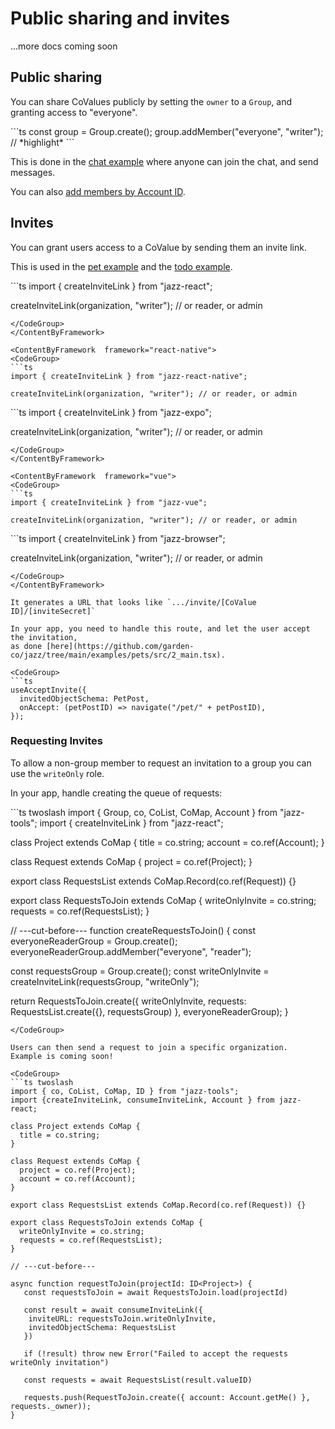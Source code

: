 

# Public sharing and invites

...more docs coming soon

## Public sharing

You can share CoValues publicly by setting the `owner` to a `Group`, and granting
access to "everyone".

<CodeGroup>
  ```ts
  const group = Group.create();
  group.addMember("everyone", "writer"); // *highlight*
  ```
</CodeGroup>

This is done in the [chat example](https://github.com/garden-co/jazz/tree/main/examples/chat) where anyone can join the chat, and send messages.

You can also [add members by Account ID](/docs/groups/intro#adding-group-members-by-id).

## Invites

You can grant users access to a CoValue by sending them an invite link.

This is used in the [pet example](https://github.com/garden-co/jazz/tree/main/examples/pets)
and the [todo example](https://github.com/garden-co/jazz/tree/main/examples/todo).

<ContentByFramework  framework="react">
<CodeGroup>
```ts
import { createInviteLink } from "jazz-react";

createInviteLink(organization, "writer"); // or reader, or admin
```
</CodeGroup>
</ContentByFramework>

<ContentByFramework  framework="react-native">
<CodeGroup>
```ts
import { createInviteLink } from "jazz-react-native";

createInviteLink(organization, "writer"); // or reader, or admin
```
</CodeGroup>
</ContentByFramework>

<ContentByFramework  framework="react-native-expo">
<CodeGroup>
```ts
import { createInviteLink } from "jazz-expo";

createInviteLink(organization, "writer"); // or reader, or admin
```
</CodeGroup>
</ContentByFramework>

<ContentByFramework  framework="vue">
<CodeGroup>
```ts
import { createInviteLink } from "jazz-vue";

createInviteLink(organization, "writer"); // or reader, or admin
```
</CodeGroup>
</ContentByFramework>

<ContentByFramework  framework="svelte">
<CodeGroup>
```ts
import { createInviteLink } from "jazz-browser";

createInviteLink(organization, "writer"); // or reader, or admin
```
</CodeGroup>
</ContentByFramework>

It generates a URL that looks like `.../invite/[CoValue ID]/[inviteSecret]`

In your app, you need to handle this route, and let the user accept the invitation,
as done [here](https://github.com/garden-co/jazz/tree/main/examples/pets/src/2_main.tsx).

<CodeGroup>
```ts
useAcceptInvite({
  invitedObjectSchema: PetPost,
  onAccept: (petPostID) => navigate("/pet/" + petPostID),
});
```
</CodeGroup>


### Requesting Invites

To allow a non-group member to request an invitation to a group you can use the `writeOnly` role.

In your app, handle creating the queue of requests:

<CodeGroup>
```ts twoslash
import { Group, co, CoList, CoMap, Account } from "jazz-tools";
import { createInviteLink } from "jazz-react";

class Project extends CoMap {
  title = co.string;
  account = co.ref(Account);
}

class Request extends CoMap {
  project = co.ref(Project);
}

export class RequestsList extends CoMap.Record(co.ref(Request)) {}

export class RequestsToJoin extends CoMap {
  writeOnlyInvite = co.string;
  requests = co.ref(RequestsList);
}

// ---cut-before---
function createRequestsToJoin() {
  const everyoneReaderGroup = Group.create();
  everyoneReaderGroup.addMember("everyone", "reader");

  const requestsGroup = Group.create();
  const writeOnlyInvite = createInviteLink(requestsGroup, "writeOnly");

  return RequestsToJoin.create({ 
    writeOnlyInvite, 
    requests: RequestsList.create({}, requestsGroup)
  }, everyoneReaderGroup);
}
```
</CodeGroup>

Users can then send a request to join a specific organization. 
Example is coming soon!

<CodeGroup>
```ts twoslash
import { co, CoList, CoMap, ID } from "jazz-tools";
import {createInviteLink, consumeInviteLink, Account } from jazz-react;

class Project extends CoMap {
  title = co.string;
}

class Request extends CoMap {
  project = co.ref(Project);
  account = co.ref(Account);
}

export class RequestsList extends CoMap.Record(co.ref(Request)) {}

export class RequestsToJoin extends CoMap {
  writeOnlyInvite = co.string;
  requests = co.ref(RequestsList);
}

// ---cut-before---

async function requestToJoin(projectId: ID<Project>) {
   const requestsToJoin = await RequestsToJoin.load(projectId)

   const result = await consumeInviteLink({ 
    inviteURL: requestsToJoin.writeOnlyInvite, 
    invitedObjectSchema: RequestsList 
   })
   
   if (!result) throw new Error("Failed to accept the requests writeOnly invitation")

   const requests = await RequestsList(result.valueID)

   requests.push(RequestToJoin.create({ account: Account.getMe() }, requests._owner));
}
```
</CodeGroup>
